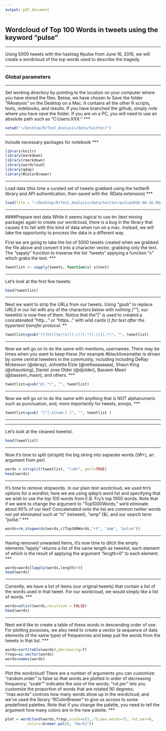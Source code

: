 ```yaml
---
output: pdf_document
---
```

## Wordcloud of Top 100 Words in tweets using the keyword "pulse"
***
Using 5000 tweets with the hashtag #pulse from June 16, 2016, we will create a wordcloud of the top words used to describe the tragedy.

***

### Global parameters 
***
Set working directory by pointing to the location on your computer where you have stored the files. Below, we have chosen to Save the folder "RAnalysis" on the Desktop on a Mac. It contains all the other R scripts, texts, notebooks, and results. If you have branched the github, simply note where you have save the folder. If you are on a PC, you will need to use an absolute path such as "C:Users:XXX."
***
```r
setwd("~/Desktop/R/Text_Analysis/data/twitter/")
```

***
Include necessary packages for notebook
***
```r
library(knitr)
library(markdown)
library(rmarkdown)
library(wordcloud)
library(qdap)
library(RColorBrewer)
```

***
Load data (this time a curated set of tweets grabbed using the twitterR library and API authentication, then saved with the .RData extension)
***
```r
load(file = "~/Desktop/R/Text_Analysis/data/twitter/pulse2016-06-16.RData")
```

***   
####Prepare text data
While it seems logical to use tm (text mining package) again to create our wordcloud, there is a bug in the library that causes it to fail with this kind of data when run on a mac. Instead, we will take the opportunity to process the data in a different way.

First we are going to take the list of 5000 tweets created when we grabbed the file above and convert it into a character vector, grabbing only the text. The "sapply" function to traverse the list "tweets" applying a function "x" which grabs the text. 
***
```r
tweetlist <- sapply(tweets, function(x) x$text)
```
***
Let's look at the first few tweets:
```r
head(tweetlist)
```
***
Next we want to strip the URLs from our tweets. Using "gsub" to replace URLS in our list with any of the characters below with nothing (""), our tweetlist is now free of them. Notice that the "|" is used to created a concatenated "http..." or "https..." with wild cards (*) for text after the hypertext transfer protocol.
***
```r
tweetlist=gsub("(f|ht)(tp)(s?)(://)(.*)[.|/](.*)", "", tweetlist)
```

***
Now we will go on to do the same with mentions, usernames. There may be times when you want to keep these (for example #blacklivesmatter is driven by some central tweeters in the community, including including DeRay Mckesson (@deray), Johnetta Elzie (@nettaaaaaaaa), Shaun King (@shaunking), Daniel Jose Older (@djolder), Bassem Masri (@bassem_masri), and others.
***
```r
tweetlist=gsub("@(.*)", "", tweetlist)
```

***
Now we will go on to do the same with anything that is NOT alphanumeric such as punctuation, and, more importantly for tweets, emojis.
***
```r
tweetlist=gsub( "[^[:alnum:] ]", "", tweetlist )
```
***

***
Let's look at the cleaned tweelist.
````r
head(tweetlist)
````
***
Now it's time to split (_strsplit_) the big string into separate words (\\W+), an argument from perl.
```r
words <-strsplit(tweetlist, "\\W+", perl=TRUE)
head(words)
```

***
It's time to remove stopwords. In our plain text wordcloud, we used tm's options for a wordlist; here we are using qdap's word list and specifying that we wish to use the top 100 words from E.B. Fry's top 1000 words. Note that if we were to change the argument to "Top1000Words," we'd eliminate about 90% of our text! Concatenated onto the list are common twitter words not yet eliminated such at "rt" (retweet), "amp" (&), and our search term "pulse."
***
```r
words=rm_stopwords(words,c(Top100Words,"rt", "amp", "pulse"))
```

***
Having removed unwanted items, it's now time to ditch the empty elements."lapply" returns a list of the same length as tweelist, each element of which is the result of applying the argument "length>0" to each element.
***
```r
words=words[lapply(words,length)>0]
head(words)
```

***
Currently, we have a list of items (our original tweets) that contain a list of the words used in that tweet. For our wordcloud, we would simply like a list of words.
***
```r
words=unlist(words,recursive = FALSE)
head(words)
```

***
Next we'd like to create a table of these words in descending order of use. For plotting purposes, we also need to create a vector (a sequence of data elements of the same type) of frequencies and keep just the words from the tweets in that list.
***
```r
words=sort(table(words),decreasing=T)
freqs=as.vector(words)
words=names(words)
```

***
Plot the wordcloud! There are a number of arguments you can customize: "random.order" is false so that words are plotted in order of decreasing frequency; "scale"" indicates the size of the words; "rot.per" lets you customize the proportion of words that are rotated 90 degrees; "max.words" controls how many words show up in the wordcloud; and we've used the library "RColorBrewer" to give us access to some predefined palettes. Note that if you change the palette, you need to tell the argument how many colors are in the new palette. 
***
```r
plot = wordcloud(words,freqs,scale=c(3,.7),max.words=75, rot.per=0, 
          colors=brewer.pal(8, "Dark2"))
```


